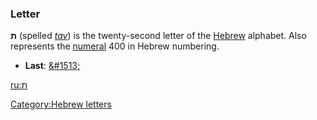 ===Letter===
'''&#1514;''' (spelled ''[[tav]]'') is the twenty-second letter of the [[Hebrew]] alphabet.
Also represents the [[numeral]] 400 in Hebrew numbering.

* '''Last''': [[&#1513;]]

[[Category:Hebrew letters]]

[[ru:ת]]